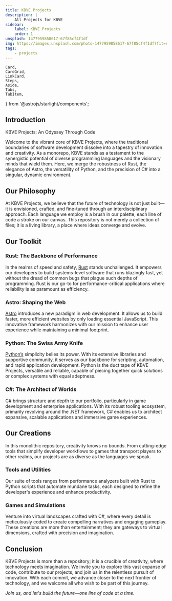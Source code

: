 ```yaml
---
title: KBVE Projects
description: |
    All Projects for KBVE
sidebar:
    label: KBVE Projects
    order: 1
unsplash: 1477959858617-67f85cf4f1df
img: https://images.unsplash.com/photo-1477959858617-67f85cf4f1df?fit=crop&w=1400&h=700&q=75
tags:
    - projects
---
```


	Card,
	CardGrid,
	LinkCard,
	Steps,
	Aside,
	Tabs,
	TabItem,
} from '@astrojs/starlight/components';

## Introduction

KBVE Projects: An Odyssey Through Code

Welcome to the vibrant core of KBVE Projects, where the traditional boundaries of software development dissolve into a tapestry of innovation and creativity.
As a monorepo, KBVE stands as a testament to the synergistic potential of diverse programming languages and the visionary minds that wield them.
Here, we merge the robustness of Rust, the elegance of Astro, the versatility of Python, and the precision of C# into a singular, dynamic environment.

## Our Philosophy

At KBVE Projects, we believe that the future of technology is not just built—it is envisioned, crafted, and fine-tuned through an interdisciplinary approach.
Each language we employ is a brush in our palette, each line of code a stroke on our canvas.
This repository is not merely a collection of files; it is a living library, a place where ideas converge and evolve.

## Our Toolkit

### Rust: The Backbone of Performance

In the realms of speed and safety, [Rust](/application/rust/) stands unchallenged.
It empowers our developers to build systems-level software that runs blazingly fast, yet without the dread of common bugs that plague such depths of programming.
Rust is our go-to for performance-critical applications where reliability is as paramount as efficiency.

### Astro: Shaping the Web

[Astro](/application/javascript#astro) introduces a new paradigm in web development. It allows us to build faster, more efficient websites by only loading essential JavaScript.
This innovative framework harmonizes with our mission to enhance user experience while maintaining a minimal footprint.

### Python: The Swiss Army Knife

[Python’s](/application/python/) simplicity belies its power. With its extensive libraries and supportive community, it serves as our backbone for scripting, automation, and rapid application development.
Python is the duct tape of KBVE Projects, versatile and reliable, capable of piecing together quick solutions or complex systems with equal adeptness.

### C#: The Architect of Worlds

C# brings structure and depth to our portfolio, particularly in game development and enterprise applications.
With its robust tooling ecosystem, primarily revolving around the .NET framework, C# enables us to architect expansive, scalable applications and immersive game experiences.

## Our Creations

In this monolithic repository, creativity knows no bounds.
From cutting-edge tools that simplify developer workflows to games that transport players to other realms, our projects are as diverse as the languages we speak.

### Tools and Utilities

Our suite of tools ranges from performance analyzers built with Rust to Python scripts that automate mundane tasks, each designed to refine the developer's experience and enhance productivity.

### Games and Simulations

Venture into virtual landscapes crafted with C#, where every detail is meticulously coded to create compelling narratives and engaging gameplay.
These creations are more than entertainment; they are gateways to virtual dimensions, crafted with precision and imagination.

## Conclusion

KBVE Projects is more than a repository; it is a crucible of creativity, where technology meets imagination.
We invite you to explore this vast expanse of code, contribute to our projects, and join us in the relentless pursuit of innovation.
With each commit, we advance closer to the next frontier of technology, and we welcome all who wish to be part of this journey.

_Join us, and let's build the future—one line of code at a time._
